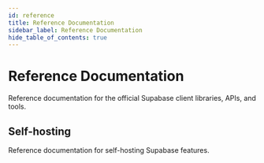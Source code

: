 ```yaml
---
id: reference
title: Reference Documentation
sidebar_label: Reference Documentation
hide_table_of_contents: true
---
```



# Reference Documentation

Reference documentation for the official Supabase client libraries, APIs, and tools.

<div class="container p-0">
  <div class="grid grid-cols-2 gap-3">
    <div class="w-1/2">
      <ButtonCard
        icon="/docs/img/libraries/javascript-icon.svg"
        to="/reference/javascript"
        title="JavaScript"
        description="JavaScript and TypeScript documentation."
      />
    </div>
    <div class="w-1/2">
      <ButtonCard
        icon="/docs/img/libraries/dart-icon.svg"
        to="/reference/dart"
        title="Flutter"
        description="Flutter and Dart documentation."
      />
    </div>
    <div class="w-1/2">
      <ButtonCard icon="/docs/img/libraries/cli-icon.svg"
        to="/reference/cli"
        title="Supabase CLI"
        description="Tools for developing your Supabase projects locally."
      />
    </div>
    <div class="w-1/2">
      <ButtonCard icon="/docs/img/libraries/api-icon.svg"
      to="/reference/api"
      title="Supabase API"
      description="Manage your Supabase organizations and projects." />
    </div>

  </div>
</div>

## Self-hosting

Reference documentation for self-hosting Supabase features.

<div class="container">
  <div class="grid grid-cols-2 gap-3">
    <div class="w-1/2">
      <ButtonCard
        to='/reference/auth'
        title='Auth Server'
        description=" JSON Web Token (JWT)-based API for managing users and issuing access tokens."
      />
    </div>
    <div class="w-1/2">
      <ButtonCard
        to='/reference/storage'
        title='Storage'
        description="S3-compatible object storage service that integrates with Postgres."
      />
    </div>

  </div>
</div>
